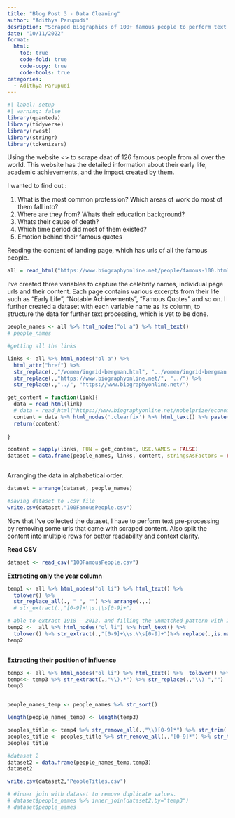 ```yaml
---
title: "Blog Post 3 - Data Cleaning"
author: "Adithya Parupudi"
desription: "Scraped biographies of 100+ famous people to perform text analysis"
date: "10/11/2022"
format:
  html:
    toc: true
    code-fold: true
    code-copy: true
    code-tools: true
categories:
  - Adithya Parupudi
---
```


```r
#| label: setup
#| warning: false
library(quanteda)
library(tidyverse)
library(rvest)
library(stringr)
library(tokenizers)
```

Using the website \<\> to scrape daat of 126 famous people from all over the world. This website has the detailed information about their early life, academic achievements, and the impact created by them.

I wanted to find out :

1.  What is the most common profession? Which areas of work do most of them fall into?
2.  Where are they from? Whats their education background?
3.  Whats their cause of death?
4.  Which time period did most of them existed?
5.  Emotion behind their famous quotes

Reading the content of landing page, which has urls of all the famous people.

```r
all = read_html("https://www.biographyonline.net/people/famous-100.html")

```

I've created three variables to capture the celebrity names, individual page urls and their content. Each page contains various excerpts from their life such as "Early Life", "Notable Achievements", "Famous Quotes" and so on. I further created a dataset with each variable name as its column, to structure the data for further text processing, which is yet to be done.

```r
people_names <- all %>% html_nodes("ol a") %>% html_text()
# people_names

#getting all the links

links <- all %>% html_nodes("ol a") %>% 
  html_attr("href") %>% 
  str_replace(.,"/women/ingrid-bergman.html", "../women/ingrid-bergman.html") %>% 
  str_replace(.,"https://www.biographyonline.net/", "../") %>% 
  str_replace(.,"../", "https://www.biographyonline.net/")

get_content = function(link){
  data = read_html(link)
  # data = read_html("https://www.biographyonline.net/nobelprize/economics/paul-krugman.html")
  content = data %>% html_nodes('.clearfix') %>% html_text() %>% paste(collapse = "!!!")
  return(content)
    
}

content = sapply(links, FUN = get_content, USE.NAMES = FALSE) 
dataset = data.frame(people_names, links, content, stringsAsFactors = FALSE)



```

Arranging the data in alphabetical order.

```r
dataset = arrange(dataset, people_names)

#saving dataset to .csv file
write.csv(dataset,"100FamousPeople.csv")
```

Now that I've collected the dataset, I have to perform text pre-processing by removing some urls that came with scraped content. Also split the content into multiple rows for better readability and context clarity.

**Read CSV**

```r
dataset <- read_csv("100FamousPeople.csv")
```

**Extracting only the year column**

```r
temp1 <- all %>% html_nodes("ol li") %>% html_text() %>% 
  tolower() %>%
  str_replace_all(., " ", "") %>% arrange(.,.)
  # str_extract(.,"[0-9]+\\s.\\s[0-9]+")

# able to extract 1918 – 2013. and filling the unmatched pattern with 2000
temp2 <-  all %>% html_nodes("ol li") %>% html_text() %>% 
  tolower() %>% str_extract(.,"[0-9]+\\s.\\s[0-9]+")%>% replace(.,is.na(.),'2000')
temp2



```

**Extracting their position of influence**

```r
temp3 <- all %>% html_nodes("ol li") %>% html_text() %>%  tolower() %>% str_sort()
temp4<- temp3 %>% str_extract(.,"\\).*") %>% str_replace(.,"\\) ","") 
temp3


people_names_temp <- people_names %>% str_sort()

length(people_names_temp) <- length(temp3)

peoples_title <- temp4 %>% str_remove_all(.,"\\)[0-9]*") %>% str_trim(.,"both")
peoples_title <- peoples_title %>% str_remove_all(.,"[0-9]*") %>% str_trim(.,"right") %>% str_replace_all("[–|-|-|(|.]","") %>% str_trim(.,"both")
peoples_title

#dataset 2
dataset2 = data.frame(people_names_temp,temp3)
dataset2

write.csv(dataset2,"PeopleTitles.csv")

# #inner join with dataset to remove duplicate values. 
# dataset$people_names %>% inner_join(dataset2,by="temp3")
# dataset$people_names





```

